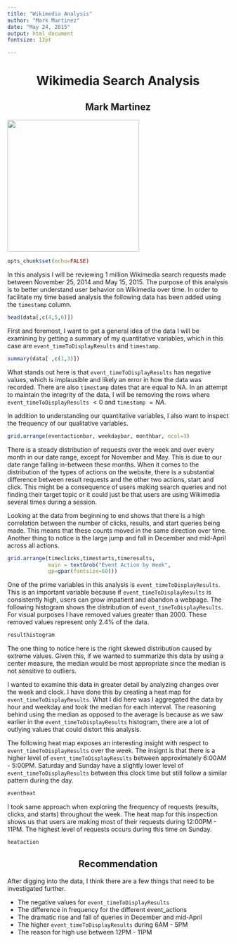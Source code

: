 ```yaml
---
title: "Wikimedia Analysis"
author: "Mark Martinez"
date: "May 24, 2015"
output: html_document
fontsize: 12pt

---
```

<style type="text/css">

body, td {
   font-size: 14px;
}

</style>
<h1 align="center">Wikimedia Search Analysis</h1>
<h2 align="center"" font-weight= "normal">Mark Martinez</h2>
<img src="http://upload.wikimedia.org/wikipedia/commons/thumb/c/c4/Wikimedia_Foundation_RGB_logo_with_text.svg/400px-Wikimedia_Foundation_RGB_logo_with_text.svg.png" height="300" width="300">




```r
opts_chunk$set(echo=FALSE)
```

In this analysis I will be reviewing 1 million Wikimedia search requests made between November 25, 2014 and May 15, 2015.
The purpose of this analysis is to better understand user behavior on Wikimedia over time. In order to facilitate my time based analysis the following data has been added using the `timestamp` column.   


```r
head(data[,c(4,5,6)])
```   

First and foremost, I want to get a general idea of the data I will be examining by getting a summary of my quantitative variables, which in this case are `event_timeToDisplayResults` and `timestamp`.   


```r
summary(data[ ,c(1,3)])
```

What stands out here is that `event_timeToDisplayResults` has negative values, which is implausible and likely an error in how the data was recorded. There are also `timestamp` dates that are equal to NA. In an attempt to maintain the integrity of the data, I will be removing the rows where `event_timeToDisplayResults` $< 0$ and `timestamp` $= NA$.   

In addition to understanding our quantitative variables, I also want to inspect the frequency of our qualitative variables.

```r
grid.arrange(eventactionbar, weekdaybar, monthbar, ncol=3)
```

There is a steady distribution of requests over the week and over every month in our date range, except for November and May. This is due to our date range falling in-between these months. When it comes to the distribution of the types of actions on the website, there is a substantial difference between result requests and the other two actions, start and click. This might be a consequence of users making search queries and not finding their target topic or it could just be that users are using Wikimedia several times during a session.

Looking at the data from beginning to end shows that there is a high correlation between the number of clicks, results, and start queries being made. This means that these counts moved in the same direction over time. Another thing to notice is the large jump and fall in December and mid-April across all actions.  

```r
grid.arrange(timeclicks,timestarts,timeresults,
             main = textGrob("Event Action by Week",
             gp=gpar(fontsize=60)))
```

One of the prime variables in this analysis is `event_timeToDisplayResults`. This is an important variable because if `event_timeToDisplayResults` is consistently high, users can grow impatient and abandon a webpage. The following histogram shows the distribution of `event_timeToDisplayResults`. For visual purposes I have removed values greater than 2000. These removed values represent only 2.4% of the data.

```r
resulthistogram
```

The one thing to notice here is the right skewed distribution caused by extreme values. Given this, if we wanted to summarize this data by using a center measure, the median would be most appropriate since the median is not sensitive to outliers.

I wanted to examine this data in greater detail by analyzing changes over the week and clock. I have done this by creating a heat map for `event_timeToDisplayResults`. What I did here was I aggregated the data by hour and weekday and took the median for each interval. The reasoning behind using the median as opposed to the average is because as we saw earlier in the `event_timeToDisplayResults` histogram, there are a lot of outlying values that could distort this analysis.

The following heat map exposes an interesting insight with respect to `event_timeToDisplayResults` over the week. The insignt is that there is a higher level of `event_timeToDisplayResults` between approximately 6:00AM - 5:00PM. Saturday and Sunday have a slightly lower level of `event_timeToDisplayResults` between this clock time but still follow a similar pattern during the day. 

```r
eventheat
```

I took same approach when exploring the frequency of requests (results, clicks, and starts) throughout the week. The heat map for this inspection shows us that users are making most of their requests during 12:00PM - 11PM. The highest level of requests occurs during this time on Sunday.

```r
heataction
```


<h2 align="center">Recommendation</h2>

After digging into the data, I think there are a few things that need to be investigated further.

* The negative values for `event_timeToDisplayResults`
* The difference in frequency for the different event_actions
* The dramatic rise and fall of queries in December and mid-April
* The higher `event_timeToDisplayResults` during 6AM - 5PM
* The reason for high use between 12PM - 11PM

